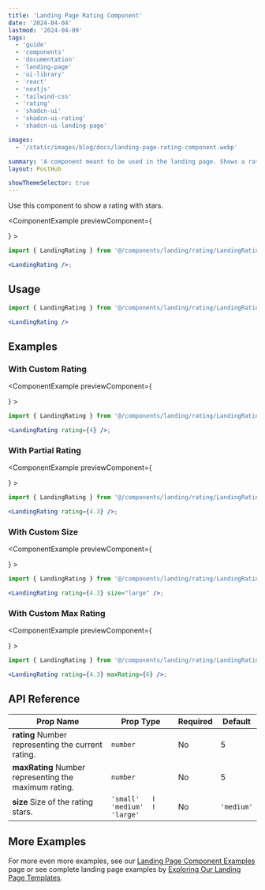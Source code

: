 ```yaml
---
title: 'Landing Page Rating Component'
date: '2024-04-04'
lastmod: '2024-04-09'
tags:
  - 'guide'
  - 'components'
  - 'documentation'
  - 'landing-page'
  - 'ui-library'
  - 'react'
  - 'nextjs'
  - 'tailwind-css'
  - 'rating'
  - 'shadcn-ui'
  - 'shadcn-ui-rating'
  - 'shadcn-ui-landing-page'

images:
  - '/static/images/blog/docs/landing-page-rating-component.webp'

summary: 'A component meant to be used in the landing page. Shows a rating with stars.'
layout: PostHub

showThemeSelector: true
---
```


Use this component to show a rating with stars.

<ComponentExample
previewComponent={<div className="p-6">
  <LandingRating />
</div>}
>

```jsx
import { LandingRating } from '@/components/landing/rating/LandingRating';

<LandingRating />;
```

</ComponentExample>

## Usage

```jsx
import { LandingRating } from '@/components/landing/rating/LandingRating';
```

```jsx
<LandingRating />
```

## Examples

### With Custom Rating

<ComponentExample
previewComponent={<div className="p-6">
  <LandingRating rating={4}/>
</div>}
>

```jsx
import { LandingRating } from '@/components/landing/rating/LandingRating';

<LandingRating rating={4} />;
```

</ComponentExample>

### With Partial Rating

<ComponentExample
previewComponent={<div className="p-6">
  <LandingRating rating={4.3}/>
</div>}
>

```jsx
import { LandingRating } from '@/components/landing/rating/LandingRating';

<LandingRating rating={4.3} />;
```

</ComponentExample>

### With Custom Size

<ComponentExample
previewComponent={<div className="p-6">
  <LandingRating rating={4.3} size="large"/>
</div>}
>

```jsx
import { LandingRating } from '@/components/landing/rating/LandingRating';

<LandingRating rating={4.3} size="large" />;
```

</ComponentExample>

### With Custom Max Rating

<ComponentExample
previewComponent={<div className="p-6">
  <LandingRating rating={4.3} maxRating={6}/>
</div>}
>

```jsx
import { LandingRating } from '@/components/landing/rating/LandingRating';

<LandingRating rating={4.3} maxRating={6} />;
```

</ComponentExample>

## API Reference

| Prop Name                                                            | Prop Type                         | Required | Default    |
| -------------------------------------------------------------------- | --------------------------------- | -------- | ---------- |
| **rating** <Tippy>Number representing the current rating.</Tippy>    | `number`                          | No       | 5          |
| **maxRating** <Tippy>Number representing the maximum rating.</Tippy> | `number`                          | No       | 5          |
| **size** <Tippy>Size of the rating stars.</Tippy>                    | `'small'   ǀ 'medium'  ǀ 'large'` | No       | `'medium'` |

## More Examples

For more even more examples, see our <a href="/demo/landing-page-component-examples" className="fancy-link">Landing Page Component Examples</a> page or see complete landing page examples by <a href="/demo/landing-page-templates" className="fancy-link">Exploring Our Landing Page Templates</a>.

